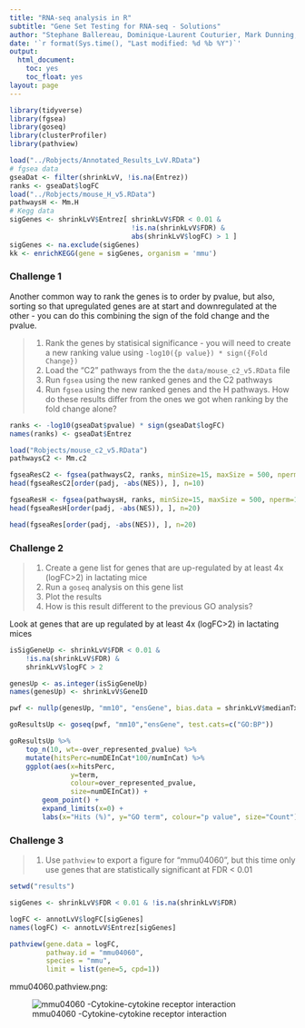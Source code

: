 ```yaml
---
title: "RNA-seq analysis in R"
subtitle: "Gene Set Testing for RNA-seq - Solutions"
author: "Stephane Ballereau, Dominique-Laurent Couturier, Mark Dunning, Abbi Edwards, Ashley Sawle"
date: '`r format(Sys.time(), "Last modified: %d %b %Y")`'
output:
  html_document:
    toc: yes
    toc_float: yes
layout: page
---
```


```r
library(tidyverse)
library(fgsea)
library(goseq)
library(clusterProfiler)
library(pathview)
```

```r
load("../Robjects/Annotated_Results_LvV.RData")
# fgsea data
gseaDat <- filter(shrinkLvV, !is.na(Entrez))
ranks <- gseaDat$logFC
load("../Robjects/mouse_H_v5.RData")
pathwaysH <- Mm.H
# Kegg data
sigGenes <- shrinkLvV$Entrez[ shrinkLvV$FDR < 0.01 & 
                              !is.na(shrinkLvV$FDR) &
                              abs(shrinkLvV$logFC) > 1 ]
sigGenes <- na.exclude(sigGenes)
kk <- enrichKEGG(gene = sigGenes, organism = 'mmu')
```

### Challenge 1

Another common way to rank the genes is to order by pvalue, but also, sorting
so that upregulated genes are at start and downregulated at the other - 
you can do this combining the sign of the fold change and the pvalue.

> 1. Rank the genes by statisical significance - you will need to create
> a new ranking value using `-log10({p value}) * sign({Fold Change})`  
> 2. Load the "C2" pathways from the the `data/mouse_c2_v5.RData` file  
> 3. Run `fgsea` using the new ranked genes and the C2 pathways  
> 4. Run `fgsea` using the new ranked genes and the H pathways. How do these 
> results differ from the ones we got when ranking by the fold change alone?  

```r
ranks <- -log10(gseaDat$pvalue) * sign(gseaDat$logFC)
names(ranks) <- gseaDat$Entrez  

load("Robjects/mouse_c2_v5.RData")
pathwaysC2 <- Mm.c2

fgseaResC2 <- fgsea(pathwaysC2, ranks, minSize=15, maxSize = 500, nperm=1000)
head(fgseaResC2[order(padj, -abs(NES)), ], n=10)

fgseaResH <- fgsea(pathwaysH, ranks, minSize=15, maxSize = 500, nperm=1000)
head(fgseaResH[order(padj, -abs(NES)), ], n=20)

head(fgseaRes[order(padj, -abs(NES)), ], n=20)
```

### Challenge 2

> 1. Create a gene list for genes that are up-regulated by at least 4x (logFC>2)
> in lactating mice  
> 2. Run a `goseq` analysis on this gene list  
> 3. Plot the results  
> 4. How is this result different to the previous GO analysis?  

Look at genes that are up regulated by at least 4x (logFC>2) in lactating mices

```r
isSigGeneUp <- shrinkLvV$FDR < 0.01 &
    !is.na(shrinkLvV$FDR) &
    shrinkLvV$logFC > 2

genesUp <- as.integer(isSigGeneUp)
names(genesUp) <- shrinkLvV$GeneID

pwf <- nullp(genesUp, "mm10", "ensGene", bias.data = shrinkLvV$medianTxLength)

goResultsUp <- goseq(pwf, "mm10","ensGene", test.cats=c("GO:BP"))

goResultsUp %>%
    top_n(10, wt=-over_represented_pvalue) %>%
    mutate(hitsPerc=numDEInCat*100/numInCat) %>% 
    ggplot(aes(x=hitsPerc, 
               y=term, 
               colour=over_represented_pvalue, 
               size=numDEInCat)) +
        geom_point() +
        expand_limits(x=0) +
        labs(x="Hits (%)", y="GO term", colour="p value", size="Count")
```

### Challenge 3

> 1. Use `pathview` to export a figure for "mmu04060", but this time only
> use genes that are statistically significant at FDR < 0.01

```r
setwd("results")

sigGenes <- shrinkLvV$FDR < 0.01 & !is.na(shrinkLvV$FDR)

logFC <- annotLvV$logFC[sigGenes]
names(logFC) <- annotLvV$Entrez[sigGenes]

pathview(gene.data = logFC, 
         pathway.id = "mmu04060", 
         species = "mmu", 
         limit = list(gene=5, cpd=1))
```

mmu04060.pathview.png:

![mmu04060 -Cytokine-cytokine receptor interaction](../../images/mmu04060.pathview.png)

